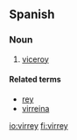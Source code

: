 ==Spanish==

===Noun===
{{es-noun-m|pl=virreyes}}

# [[viceroy]]

====Related terms====
* [[rey]]
* [[virreina]]

[[io:virrey]]
[[fi:virrey]]
